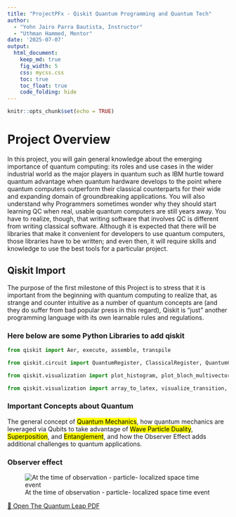 ```yaml
---
title: "ProjectPFx - Qiskit Quantum Programming and Quantum Tech"
author:
  - "Yohn Jairo Parra Bautista, Instructor"
  - "Uthman Hammed, Mentor"
date: '2025-07-07'
output: 
  html_document:
    keep_md: true 
    fig_width: 5
    css: mycss.css
    toc: true
    toc_float: true
    code_folding: hide
---
```


```r
knitr::opts_chunk$set(echo = TRUE)
```

# Project Overview {#nextsteps .emphasized}

In this project, you will gain general knowledge about the emerging importance of quantum computing: its roles and use cases in the wider industrial world as the major players in quantum such as IBM hurtle toward quantum advantage when quantum hardware develops to the point where quantum computers outperform their classical counterparts for their wide and expanding domain of groundbreaking applications. You will also understand why Programmers sometimes wonder why they should start learning QC when real, usable quantum computers are still years away. You have to realize, though, that writing software that involves QC is different from writing classical software. Although it is expected that there will be libraries that make it convenient for developers to use quantum computers, those libraries have to be written; and even then, it will require skills and knowledge to use the best tools for a particular project.

## Qiskit Import

The purpose of the first milestone of this Project is to stress that it is important from the beginning with quantum computing to realize that, as strange and counter intuitive as a number of quantum concepts are (and they do suffer from bad popular press in this regard), Qiskit is “just” another programming language with its own learnable rules and regulations. 

### Here below are some Python Libraries to add qiskit

```python
from qiskit import Aer, execute, assemble, transpile

from qiskit.circuit import QuantumRegister, ClassicalRegister, QuantumCircuit

from qiskit.visualization import plot_histogram, plot_bloch_multivector, plot_bloch_vector, plot_state_qsphere, plot_state_city

from qiskit.visualization import array_to_latex, visualize_transition, circuit_drawer
```


### Important Concepts about Quantum 

The general concept of <mark>Quantum Mechanics</mark>, how quantum mechanics are leveraged via Qubits to take advantage of <mark>Wave Particle Duality</mark>, <mark>Superposition</mark>, and <mark>Entanglement</mark>, and how the Observer Effect adds
additional challenges to quantum applications.

### Observer effect

![At the time of observation - particle- localized space time event](images/observer.png)


[📄 Open The Quantum Leap PDF](the-quantum-leap.pdf)










